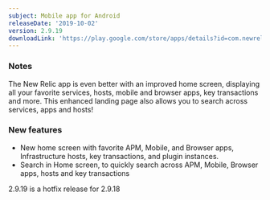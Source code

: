```yaml
---
subject: Mobile app for Android
releaseDate: '2019-10-02'
version: 2.9.19
downloadLink: 'https://play.google.com/store/apps/details?id=com.newrelic.rpm'
---
```


### Notes

The New Relic app is even better with an improved home screen, displaying all your favorite services, hosts, mobile and browser apps, key transactions and more. This enhanced landing page also allows you to search across services, apps and hosts!

### New features

* New home screen with favorite APM, Mobile, and Browser apps, Infrastructure hosts, key transactions, and plugin instances.
* Search in Home screen, to quickly search across APM, Mobile, Browser apps, hosts and key transactions

2.9.19 is a hotfix release for 2.9.18

